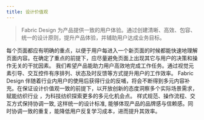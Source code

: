 ```yaml
---
title: 设计价值观
---
```


> Fabric Design 为产品提供一致的用户体验。通过创建清晰、高效、包容、统一的设计原则，提升产品体验，并辅助用户达成业务目标。



<CardGrid>
  <Card title="清晰" icon="star">
    每个页面都应有明确的重点，以便于用户每进入一个新页面的时候都能快速地理解页面内容。在确定了重点的前提下，应尽量避免页面上出现其它与用户的决策和操作无关的干扰因素。
  </Card>
  <Card title="高效" icon="moon">
    我们希望产品能助力用户高效地完成工作任务。通过视觉元素引导、交互控件有序排列、状态及时反馈等方式提升用户的工作效率。
  </Card>
  <Card title="包容" icon="document">
    Fabric Design 伴随着行业内用户的使用后获得行业的反哺，将会不断得到多元内容补充。在保证设计价值观一致的前提下，以开放创新的态度洞察多个实际场景需求，赋能纺织行业 ，为科技纺织探索更多的多元化机会点。
  </Card>
  <Card title="统一" icon="sun">
    样式规范、操作流程、交互方式保持协调一致, 这样统一的设计标准, 能够体现产品的品牌感与信赖感。同时协调一致的重复，能降低用户反复学习成本，进而提升其效率。
  </Card>
</CardGrid>
